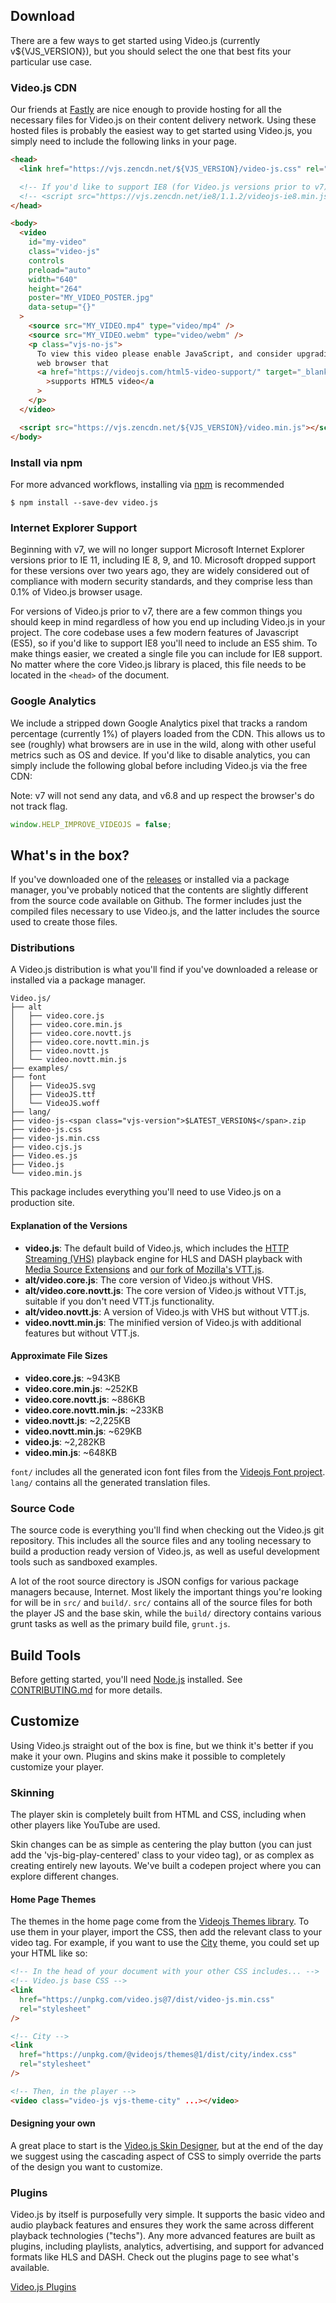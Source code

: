 ## Download

There are a few ways to get started using Video.js (currently v${VJS_VERSION}), but you should select the one that best fits your particular use case.

### Video.js CDN

Our friends at [Fastly](http://fastly.com) are nice enough to provide hosting for all the necessary files for Video.js on their content delivery network. Using these hosted files is probably the easiest way to get started using Video.js, you simply need to include the following links in your page.

```html
<head>
  <link href="https://vjs.zencdn.net/${VJS_VERSION}/video-js.css" rel="stylesheet" />

  <!-- If you'd like to support IE8 (for Video.js versions prior to v7) -->
  <!-- <script src="https://vjs.zencdn.net/ie8/1.1.2/videojs-ie8.min.js"></script> -->
</head>

<body>
  <video
    id="my-video"
    class="video-js"
    controls
    preload="auto"
    width="640"
    height="264"
    poster="MY_VIDEO_POSTER.jpg"
    data-setup="{}"
  >
    <source src="MY_VIDEO.mp4" type="video/mp4" />
    <source src="MY_VIDEO.webm" type="video/webm" />
    <p class="vjs-no-js">
      To view this video please enable JavaScript, and consider upgrading to a
      web browser that
      <a href="https://videojs.com/html5-video-support/" target="_blank"
        >supports HTML5 video</a
      >
    </p>
  </video>

  <script src="https://vjs.zencdn.net/${VJS_VERSION}/video.min.js"></script>
</body>
```

### Install via npm

For more advanced workflows, installing via [npm](http://npmjs.com) is recommended

```
$ npm install --save-dev video.js
```

### Internet Explorer Support

Beginning with v7, we will no longer support Microsoft Internet Explorer versions prior to IE 11, including IE 8, 9, and 10. Microsoft dropped support for these versions over two years ago, they are widely considered out of compliance with modern security standards, and they comprise less than 0.1% of Video.js browser usage.

For versions of Video.js prior to v7, there are a few common things you should keep in mind regardless of how you end up including Video.js in your project. The core codebase uses a few modern features of Javascript (ES5), so if you'd like to support IE8 you'll need to include an ES5 shim. To make things easier, we created a single file you can include for IE8 support. No matter where the core Video.js library is placed, this file needs to be located in the <code>&lt;head&gt;</code> of the document.

### Google Analytics

We include a stripped down Google Analytics pixel that tracks a random percentage (currently 1%) of players loaded from the CDN. This allows us to see (roughly) what browsers are in use in the wild, along with other useful metrics such as OS and device. If you'd like to disable analytics, you can simply include the following global before including Video.js via the free CDN:

Note: v7 will not send any data, and v6.8 and up respect the browser's do not track flag.

```javascript
window.HELP_IMPROVE_VIDEOJS = false;
```

## What's in the box?

If you've downloaded one of the [releases](https://github.com/videojs/Video.js/releases) or installed via a package manager, you've probably noticed that the contents are slightly different from the source code available on Github. The former includes just the compiled files necessary to use Video.js, and the latter includes the source used to create those files.

### Distributions

A Video.js distribution is what you'll find if you've downloaded a release or installed via a package manager.

```
Video.js/
├── alt
│   ├── video.core.js
│   ├── video.core.min.js
│   ├── video.core.novtt.js
│   ├── video.core.novtt.min.js
│   ├── video.novtt.js
│   └── video.novtt.min.js
├── examples/
├── font
│   ├── VideoJS.svg
│   ├── VideoJS.ttf
│   └── VideoJS.woff
├── lang/
├── video-js-<span class="vjs-version">$LATEST_VERSION$</span>.zip
├── video-js.css
├── video-js.min.css
├── video.cjs.js
├── Video.es.js
├── Video.js
└── video.min.js
```

This package includes everything you'll need to use Video.js on a production site.

#### Explanation of the Versions

- **video.js**: The default build of Video.js, which includes the [HTTP Streaming (VHS)](https://github.com/videojs/http-streaming) playback engine for HLS and DASH playback with [Media Source Extensions](https://developer.mozilla.org/en-US/docs/Web/API/Media_Source_Extensions_API) and [our fork of Mozilla's VTT.js](https://github.com/videojs/vtt.js/).
- **alt/video.core.js**: The core version of Video.js without VHS.
- **alt/video.core.novtt.js**: The core version of Video.js without VTT.js, suitable if you don't need VTT.js functionality.
- **alt/video.novtt.js**: A version of Video.js with VHS but without VTT.js.
- **video.novtt.min.js**: The minified version of Video.js with additional features but without VTT.js.

#### Approximate File Sizes

- **video.core.js**: ~943KB
- **video.core.min.js**: ~252KB
- **video.core.novtt.js**: ~886KB
- **video.core.novtt.min.js**: ~233KB
- **video.novtt.js**: ~2,225KB
- **video.novtt.min.js**: ~629KB
- **video.js**: ~2,282KB
- **video.min.js**: ~648KB

<code>font/</code> includes all the generated icon font files from the [Videojs Font project](https://github.com/videojs/font). <code>lang/</code> contains all the generated translation files.

### Source Code

The source code is everything you'll find when checking out the Video.js git repository. This includes all the source files and any tooling necessary to build a production ready version of Video.js, as well as useful development tools such as sandboxed examples.

A lot of the root source directory is JSON configs for various package managers because, Internet. Most likely the important things you're looking for will be in <code>src/</code> and <code>build/</code>. <code>src/</code> contains all of the source files for both the player JS and the base skin, while the <code>build/</code> directory contains various grunt tasks as well as the primary build file, <code>grunt.js</code>.

## Build Tools

Before getting started, you'll need [Node.js](https://nodejs.org/) installed. See [CONTRIBUTING.md](https://github.com/videojs/video.js/blob/main/CONTRIBUTING.md#contributing-code) for more details.

## Customize

Using Video.js straight out of the box is fine, but we think it's better if you make it your own. Plugins and skins make it possible to completely customize your player.

### Skinning

The player skin is completely built from HTML and CSS, including when other players like YouTube are used.

Skin changes can be as simple as centering the play button (you can just add the 'vjs-big-play-centered' class to your video tag), or as complex as creating entirely new layouts. We've built a codepen project where you can explore different changes.

#### Home Page Themes

The themes in the home page come from the [Videojs Themes library](https://github.com/videojs/themes). To use them in your player, import the CSS, then add the relevant class to your video tag. For example, if you want to use the [City](/city) theme, you could set up your HTML like so:

```html
<!-- In the head of your document with your other CSS includes... -->
<!-- Video.js base CSS -->
<link
  href="https://unpkg.com/video.js@7/dist/video-js.min.css"
  rel="stylesheet"
/>

<!-- City -->
<link
  href="https://unpkg.com/@videojs/themes@1/dist/city/index.css"
  rel="stylesheet"
/>

<!-- Then, in the player -->
<video class="video-js vjs-theme-city" ...></video>
```

#### Designing your own

A great place to start is the [Video.js Skin Designer](https://codepen.io/heff/pen/EarCt), but at the end of the day we suggest using the cascading aspect of CSS to simply override the parts of the design you want to customize.

### Plugins

Video.js by itself is purposefully very simple. It supports the basic video and audio playback features and ensures they work the same across different playback technologies ("techs"). Any more advanced features are built as plugins, including playlists, analytics, advertising, and support for advanced formats like HLS and DASH. Check out the plugins page to see what's available.

[Video.js Plugins](/plugins)
